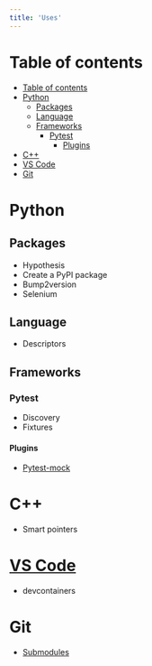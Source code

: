```yaml
---
title: 'Uses'
---
```


# Table of contents
- [Table of contents](#table-of-contents)
- [Python](#python)
  - [Packages](#packages)
  - [Language](#language)
  - [Frameworks](#frameworks)
    - [Pytest](#pytest)
      - [Plugins](#plugins)
- [C++](#c)
- [VS Code](#vs-code)
- [Git](#git)

# Python

## Packages
  - Hypothesis
  - Create a PyPI package
  - Bump2version
  - Selenium
## Language
  - Descriptors
## Frameworks
### Pytest
  - Discovery
  - Fixtures
#### Plugins
  - [Pytest-mock](https://pypi.org/project/pytest-mock/)

# C++
  - Smart pointers

# [VS Code](https://code.visualstudio.com/)

- devcontainers

# Git

- [Submodules](https://git-scm.com/book/en/v2/Git-Tools-Submodules)


